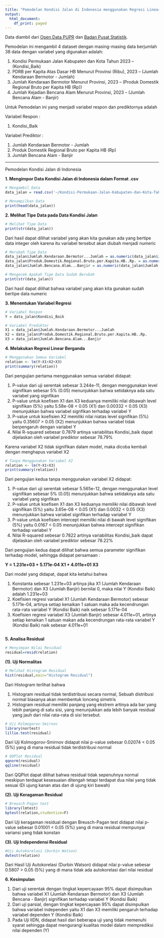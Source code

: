 ---
title: "Pemodelan Kondisi Jalan di Indonesia menggunakan Regresi Linear Berganda"
output:
  html_document:
    df_print: paged
---

Data diambil dari [Open Data PUPR](https://data.pu.go.id/search/type/dataset) dan [Badan Pusat Statistik](https://www.bps.go.id/id).

Pemodelan ini mengambil 4 dataset dengan masing-masing data berjumlah 38 data dengan variabel yang digunakan adalah:

1.  Kondisi Permukaan Jalan Kabupaten dan Kota Tahun 2023 -- (Kondisi_Baik)
2.  PDRB per Kapita Atas Dasar HB Menurut Provinsi (Ribu), 2023 -- (Jumlah Kendaraan Bermotor - Jumlah)
3.  Jumlah Kendaraan Bermotor Menurut Provinsi, 2023 -- (Produk Domestik Regional Bruto per Kapita HB (Rp))
4.  Jumlah Kejadian Bencana Alam Menurut Provinsi, 2023 -- (Jumlah Bencana Alam - Banjir)

Untuk Pemodelan ini yang menjadi variabel respon dan prediktornya adalah

Variabel Respon :

1.  Kondisi_Baik

Variabel Prediktor :

1.  Jumlah Kendaraan Bermotor - Jumlah
2.  Produk Domestik Regional Bruto per Kapita HB (Rp)
3.  Jumlah Bencana Alam - Banjir

------------------------------------------------------------------------

Pemodelan Kondisi Jalan di Indonesia

**1. Mengimpor Data Kondisi Jalan di Indonesia dalam Format .csv**

```{r}
# Mengambil Data
data_jalan = read.csv('~/Kondisi-Permukaan-Jalan-Kabupaten-dan-Kota-Tahun-2023_new.csv')

# Menampilkan Data
print(head(data_jalan))
```
**2. Melihat Tipe Data pada Data Kondisi Jalan**
```{r}
# Melihat Tipe Data
print(str(data_jalan))
```
Dari hasil dapat dilihat variabel yang akan kita gunakan ada yang bertipe data integer oleh karena itu variabel tersebut akan diubah menjadi numeric

```{r}
# Merubah Tipe Data
data_jalan$Jumlah.Kendaraan.Bermotor...Jumlah = as.numeric(data_jalan$Jumlah.Kendaraan.Bermotor...Jumlah)
data_jalan$Produk.Domestik.Regional.Bruto.per.Kapita.HB..Rp. = as.numeric(data_jalan$Produk.Domestik.Regional.Bruto.per.Kapita.HB..Rp.)
data_jalan$Jumlah.Bencana.Alam...Banjir = as.numeric(data_jalan$Jumlah.Bencana.Alam...Banjir)

# Mengecek Apakah Tipe Data Sudah Berubah
print(str(data_jalan))
```
Dari hasil dapat dilihat bahwa variabel yang akan kita gunakan sudah bertipe data numeric 

**3. Menentukan Variabel Regresi**

```{r}
# Variabel Respon
Y = data_jalan$Kondisi_Baik

# Variabel Prediktor
X1 = data_jalan$Jumlah.Kendaraan.Bermotor...Jumlah
X2 = data_jalan$Produk.Domestik.Regional.Bruto.per.Kapita.HB..Rp.
X3 = data_jalan$Jumlah.Bencana.Alam...Banjir
```

**4. Melakukan Regresi Linear Berganda**

```{r}
# Menggunakan Semua Variabel
relation <- lm(Y~X1+X2+X3)
print(summary(relation))
```
Dari pengujian pertama menggunakan semua variabel didapat: 

1. P-value dari uji serentak sebesar 3.244e-11, dengan menggunakan level signifikan sebesar 5% (0.05) menunjukkan bahwa setidaknya ada satu variabel yang signfikan
2. P-value untuk koefisen X1 dan X3 keduanya memiliki nilai dibawah level signifikan (5%) yaitu 5.58e-08 < 0.05 (X1) dan 0.00332 < 0.05 (X3) menunjukkan bahwa variabel signfikan terhadap variabel Y
3. P-value untuk koefisien X2 memiliki nilai niatas level signifikan (5%) yaitu 0.35607 > 0.05 (X2) menunjukkan bahwa variabel tidak berpengaruh dengan variabel Y
4. Nilai R-squared sebesar 0.7879 artinya variabilitas Kondisi_baik dapat dijelaskan oleh variabel prediktor sebesar 78.79% 

Karena variabel X2 tidak signifikan dalam model, maka dicoba kembali dengan menghapus variabel X2
```{r}
# Tanpa Menggunakan Variabel X2
relation <- lm(Y~X1+X3)
print(summary(relation))
```
Dari pengujian kedua tanpa menggunakan variabel X2 didapat: 

1. P-value dari uji serentak sebesar 5.565e-12, dengan menggunakan level signifikan sebesar 5% (0.05) menunjukkan bahwa setidaknya ada satu variabel yang signfikan
2. P-value untuk koefisen X1 dan X3 keduanya memiliki nilai dibawah level signifikan (5%) yaitu 3.65e-08 < 0.05 (X1) dan 0.0032 < 0.05 (X3) menunjukkan bahwa variabel signfikan terhadap variabel Y
3. P-value untuk koefisien intercept memiliki nilai di bawah level signifikan (5%) yaitu 0.0167 < 0.05 menunjukkan bahwa intercept signifikan terhadap variabel Y
4. Nilai R-squared sebesar 0.7822 artinya variabilitas Kondisi_baik dapat dijelaskan oleh variabel prediktor sebesar 78.22% 

Dari pengujian kedua dapat dilihat bahwa semua parameter signifikan terhadap model, sehingga didapat persamaan :

**Y = 1.231e+03 + 5.171e-04 X1 + 4.011e+01 X3**

Dari model yang didapat, dapat kita ketahui bahwa

1. Konstanta sebesar 1.231e+03 artinya jika X1 (Jumlah Kendaraan Bermotor) dan X3 (Jumlah Banjir) bernilai 0, maka nilai Y (Kondisi Baik) adalah 1.231e+03
2. Koefisien regresi variabel X1 (Jumlah Kendaraan Bermotor) sebesar 5.171e-04, artinya setiap kenaikan 1 satuan maka ada kecendrungan rata-rata variabel Y (Kondisi Baik) naik sebesar 5.171e-04
3. Koefisien regresi variabel X3 (Jumlah Banjir) sebesar 4.011e+01, artinya setiap kenaikan 1 satuan makan ada kecendrungan rata-rata variabel Y (Kondisi Baik) naik sebesar 4.011e+01
```{r}

```


**5. Analisa Residual**
```{r}
# Menyimpan Nilai Residual
residual=resid(relation)
```
**(1). Uji Normalitas**
```{r}
# Melihat Histogram Residual
hist(residual,main="Histogram Residual")
```

Dari Histogram terlihat bahwa

1. Histogram residual tidak terdistribusi secara normal, Sebuah distribusi normal biasanya akan membentuk lonceng simetris
2. Histogram residual memiliki panjang yang ekstrem artinya ada bar yang lebih panjang di satu sisi, yang menunjukkan ada lebih banyak residual yang jauh dari nilai rata-rata di sisi tersebut.
```{r}
# Uji Kolmogorov-Smirnov
library(nortest)
lillie.test(residual)
```

Dari Uji Kolmogorov-Smirnov didapat nilai p-value sebesar 0.02074 < 0.05 (5%) yang di mana residual tidak terdistribusi normal
```{r}
# QQPlot Residual
qqnorm(residual)
qqline(residual)
```

Dari QQPlot dapat dilihat bahwa residual tidak sepenuhnya normal meskipun terdapat kesesuaian ditengah tetapi terdapat dua nilai yang tidak sesuai (Di ujung kanan atas dan di ujung kiri bawah)

**(2). Uji Keragaman Residual**
```{r}
# Breusch-Pagan test
library(lmtest)
bptest(relation,studentize=F)
```

Dari Uji keragaman residual dengan Breusch-Pagan test didapat nilai p-value sebesar 0.01001 < 0.05 (5%) yang di mana residual mempunyai variansi yang tidak konstan 


**(3). Uji Independensi Residual**
```{r}
#Uji Autokorelasi (Durbin Watson)
dwtest(relation)
```
Dari Hasil Uji Autokorelasi (Durbin Watson) didapat nilai p-value sebesar 0.5807 > 0.05 (5%) yang di mana tidak ada autokorelasi dari nilai residual 

**6. Kesimpulan**

1. Dari uji serentak dengan tingkat kepercayaan 95% dapat disimpulkan bahwa variabel X1 (Jumlah Kendaraan Bermotor) dan X3 (Jumlah Bencana - Banjir) signifikan terhadap variabel Y (Kondisi Baik)
2. Dari uji parsial, dengan tingkat kepercayaan 95% dapat disimpulkan bahwa variabel independen yaitu X1 dan X3 memiliki pengaruh terhadap variabel dependen Y (Kondisi Baik)
3. Pada Uji IIDN, didapat hasil dari beberapa uji yang tidak memenuhi syarat sehingga dapat mengurangi kualitas model dalam memprediksi nilai dependen (Y)